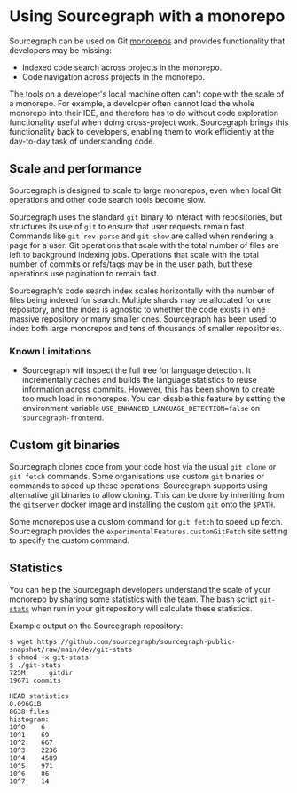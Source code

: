 # Using Sourcegraph with a monorepo

Sourcegraph can be used on Git [monorepos](https://trunkbaseddevelopment.com/monorepos/) and provides functionality that developers may be missing:

- Indexed code search across projects in the monorepo.
- Code navigation across projects in the monorepo.

The tools on a developer's local machine often can't cope with the scale of a monorepo. For example, a developer often cannot load the whole monorepo into their IDE, and therefore has to do without code exploration functionality useful when doing cross-project work. Sourcegraph brings this functionality back to developers, enabling them to work efficiently at the day-to-day task of understanding code.

## Scale and performance

Sourcegraph is designed to scale to large monorepos, even when local Git operations and other code search tools become slow.

Sourcegraph uses the standard `git` binary to interact with repositories, but structures its use of `git` to ensure that user requests remain fast. Commands like `git rev-parse` and `git show` are called when rendering a page for a user. Git operations that scale with the total number of files are left to background indexing jobs. Operations that scale with the total number of commits or refs/tags may be in the user path, but these operations use pagination to remain fast.

Sourcegraph's code search index scales horizontally with the number of files being indexed for search. Multiple shards may be allocated for one repository, and the index is agnostic to whether the code exists in one massive repository or many smaller ones. Sourcegraph has been used to index both large monorepos and tens of thousands of smaller repositories.

### Known Limitations

- Sourcegraph will inspect the full tree for language detection. It incrementally caches and builds the language statistics to reuse information across commits. However, this has been shown to create too much load in monorepos. You can disable this feature by setting the environment variable `USE_ENHANCED_LANGUAGE_DETECTION=false` on `sourcegraph-frontend`.

## Custom git binaries

Sourcegraph clones code from your code host via the usual `git clone` or `git fetch` commands. Some organisations use custom `git` binaries or commands to speed up these operations. Sourcegraph supports using alternative git binaries to allow cloning. This can be done by inheriting from the `gitserver` docker image and installing the custom `git` onto the `$PATH`.

Some monorepos use a custom command for `git fetch` to speed up fetch. Sourcegraph provides the `experimentalFeatures.customGitFetch` site setting to specify the custom command.

## Statistics

You can help the Sourcegraph developers understand the scale of your monorepo by sharing some statistics with the team. The bash script [`git-stats`](https://github.com/sourcegraph/sourcegraph-public-snapshot/blob/main/dev/git-stats) when run in your git repository will calculate these statistics.

Example output on the Sourcegraph repository:

``` shellsession
$ wget https://github.com/sourcegraph/sourcegraph-public-snapshot/raw/main/dev/git-stats
$ chmod +x git-stats
$ ./git-stats
725M	. gitdir
19671 commits

HEAD statistics
0.096GiB
8638 files
histogram:
10^0	6
10^1	69
10^2	667
10^3	2236
10^4	4589
10^5	971
10^6	86
10^7	14
```
